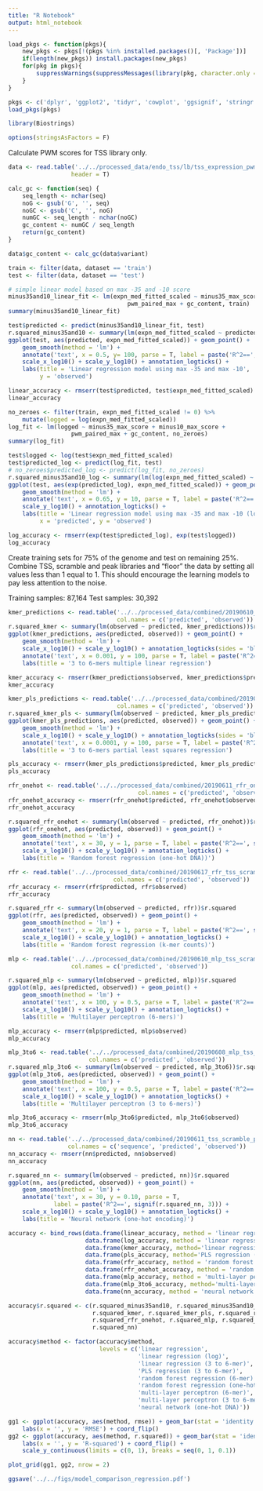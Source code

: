 ```yaml
---
title: "R Notebook"
output: html_notebook
---
```


```r
load_pkgs <- function(pkgs){
    new_pkgs <- pkgs[!(pkgs %in% installed.packages()[, 'Package'])]
    if(length(new_pkgs)) install.packages(new_pkgs)
    for(pkg in pkgs){
        suppressWarnings(suppressMessages(library(pkg, character.only = T)))
    }
}

pkgs <- c('dplyr', 'ggplot2', 'tidyr', 'cowplot', 'ggsignif', 'stringr', 'pracma')
load_pkgs(pkgs)

library(Biostrings)

options(stringsAsFactors = F)
```

Calculate PWM scores for TSS library only.

```r
data <- read.table('../../processed_data/endo_tss/lb/tss_expression_pwm_info.txt',
                  header = T)

calc_gc <- function(seq) {
    seq_length <- nchar(seq)
    noG <- gsub('G', '', seq)
    noGC <- gsub('C', '', noG)
    numGC <- seq_length - nchar(noGC)
    gc_content <- numGC / seq_length
    return(gc_content)
}

data$gc_content <- calc_gc(data$variant)

train <- filter(data, dataset == 'train')
test <- filter(data, dataset == 'test')

# simple linear model based on max -35 and -10 score
minus35and10_linear_fit <- lm(expn_med_fitted_scaled ~ minus35_max_score + minus10_max_score + 
                                  pwm_paired_max + gc_content, train)
summary(minus35and10_linear_fit)
```


```r
test$predicted <- predict(minus35and10_linear_fit, test)
r.squared_minus35and10 <- summary(lm(expn_med_fitted_scaled ~ predicted, test))$r.squared
ggplot(test, aes(predicted, expn_med_fitted_scaled)) + geom_point() + 
    geom_smooth(method = 'lm') + 
    annotate('text', x = 0.5, y= 100, parse = T, label = paste('R^2==', signif(r.squared_minus35and10, 3))) +
    scale_x_log10() + scale_y_log10() + annotation_logticks() +
    labs(title = 'Linear regression model using max -35 and max -10',
         y = 'observed')
```

```r
linear_accuracy <- rmserr(test$predicted, test$expn_med_fitted_scaled)
linear_accuracy
```

```r
no_zeroes <- filter(train, expn_med_fitted_scaled != 0) %>% 
    mutate(logged = log(expn_med_fitted_scaled))
log_fit <- lm(logged ~ minus35_max_score + minus10_max_score +
                  pwm_paired_max + gc_content, no_zeroes)
summary(log_fit)
```

```r
test$logged <- log(test$expn_med_fitted_scaled)
test$predicted_log <- predict(log_fit, test)
# no_zeroes$predicted_log <- predict(log_fit, no_zeroes)
r.squared_minus35and10_log <- summary(lm(log(expn_med_fitted_scaled) ~ predicted_log, test))$r.squared
ggplot(test, aes(exp(predicted_log), expn_med_fitted_scaled)) + geom_point() + 
    geom_smooth(method = 'lm') + 
    annotate('text', x = 0.65, y = 10, parse = T, label = paste('R^2==', signif(r.squared_minus35and10_log, 3))) +
    scale_y_log10() + annotation_logticks() +
    labs(title = 'Linear regression model using max -35 and max -10 (log-transformed)',
         x = 'predicted', y = 'observed')
```

```r
log_accuracy <- rmserr(exp(test$predicted_log), exp(test$logged))
log_accuracy
```


Create training sets for 75% of the genome and test on remaining 25%. Combine TSS,
scramble and peak libraries and "floor" the data by setting all values less than 1 equal to 1.
This should encourage the learning models to pay less attention to the noise.

Training samples: 87,164
Test samples: 30,392

```r
kmer_predictions <- read.table('../../processed_data/combined/20190610_kmer_linear_predictions.txt',
                               col.names = c('predicted', 'observed'))
r.squared_kmer <- summary(lm(observed ~ predicted, kmer_predictions))$r.squared
ggplot(kmer_predictions, aes(predicted, observed)) + geom_point() +
    geom_smooth(method = 'lm') +
    scale_x_log10() + scale_y_log10() + annotation_logticks(sides = 'bl') +
    annotate('text', x = 0.001, y = 100, parse = T, label = paste('R^2==', signif(r.squared_kmer, 3))) +
    labs(title = '3 to 6-mers multiple linear regression')
```

```r
kmer_accuracy <- rmserr(kmer_predictions$observed, kmer_predictions$predicted)
kmer_accuracy
```

```r
kmer_pls_predictions <- read.table('../../processed_data/combined/20190610_kmer_pls_predictions.txt',
                               col.names = c('predicted', 'observed'))
r.squared_kmer_pls <- summary(lm(observed ~ predicted, kmer_pls_predictions))$r.squared
ggplot(kmer_pls_predictions, aes(predicted, observed)) + geom_point() +
    geom_smooth(method = 'lm') +
    scale_x_log10() + scale_y_log10() + annotation_logticks(sides = 'bl') +
    annotate('text', x = 0.0001, y = 100, parse = T, label = paste('R^2==', signif(r.squared_kmer_pls, 3))) +
    labs(title = '3 to 6-mers partial least squares regression')
```

```r
pls_accuracy <- rmserr(kmer_pls_predictions$predicted, kmer_pls_predictions$observed)
pls_accuracy
```

```r
rfr_onehot <- read.table('../../processed_data/combined/20190611_rfr_onehot_tss_scramble_peak_floored_predictions.txt',
                                     col.names = c('predicted', 'observed'))
rfr_onehot_accuracy <- rmserr(rfr_onehot$predicted, rfr_onehot$observed)
rfr_onehot_accuracy
```

```r
r.squared_rfr_onehot <- summary(lm(observed ~ predicted, rfr_onehot))$r.squared
ggplot(rfr_onehot, aes(predicted, observed)) + geom_point() +
    geom_smooth(method = 'lm') + 
    annotate('text', x = 30, y = 1, parse = T, label = paste('R^2==', signif(r.squared_rfr_onehot, 3))) +
    scale_x_log10() + scale_y_log10() + annotation_logticks() +
    labs(title = 'Random forest regression (one-hot DNA))')
```

```r
rfr <- read.table('../../processed_data/combined/20190617_rfr_tss_scramble_peak_floored_predictions.txt',
                              col.names = c('predicted', 'observed'))
rfr_accuracy <- rmserr(rfr$predicted, rfr$observed)
rfr_accuracy
```

```r
r.squared_rfr <- summary(lm(observed ~ predicted, rfr))$r.squared
ggplot(rfr, aes(predicted, observed)) + geom_point() +
    geom_smooth(method = 'lm') + 
    annotate('text', x = 20, y = 1, parse = T, label = paste('R^2==', signif(r.squared_rfr, 3))) +
    scale_x_log10() + scale_y_log10() + annotation_logticks() +
    labs(title = 'Random forest regression (k-mer counts)')
```

```r
mlp <- read.table('../../processed_data/combined/20190610_mlp_tss_scramble_peak_predictions.txt',
                  col.names = c('predicted', 'observed'))

r.squared_mlp <- summary(lm(observed ~ predicted, mlp))$r.squared
ggplot(mlp, aes(predicted, observed)) + geom_point() +
    geom_smooth(method = 'lm') + 
    annotate('text', x = 100, y = 0.5, parse = T, label = paste('R^2==', signif(r.squared_mlp, 3))) +
    scale_x_log10() + scale_y_log10() + annotation_logticks() +
    labs(title = 'Multilayer perceptron (6-mers)')
```

```r
mlp_accuracy <- rmserr(mlp$predicted, mlp$observed)
mlp_accuracy
```

```r
mlp_3to6 <- read.table('../../processed_data/combined/20190608_mlp_tss_3to6mer_scramble_peak_predictions.txt',
                       col.names = c('predicted', 'observed'))
r.squared_mlp_3to6 <- summary(lm(observed ~ predicted, mlp_3to6))$r.squared
ggplot(mlp_3to6, aes(predicted, observed)) + geom_point() +
    geom_smooth(method = 'lm') + 
    annotate('text', x = 100, y = 0.5, parse = T, label = paste('R^2==', signif(r.squared_mlp_3to6, 3))) +
    scale_x_log10() + scale_y_log10() + annotation_logticks() +
    labs(title = 'Multilayer perceptron (3 to 6-mers)')
```

```r
mlp_3to6_accuracy <- rmserr(mlp_3to6$predicted, mlp_3to6$observed)
mlp_3to6_accuracy
```

```r
nn <- read.table('../../processed_data/combined/20190611_tss_scramble_peak_regression_hyperparam_tuned_predictions.txt',
                 col.names = c('sequence', 'predicted', 'observed'))
nn_accuracy <- rmserr(nn$predicted, nn$observed)
nn_accuracy
```

```r
r.squared_nn <- summary(lm(observed ~ predicted, nn))$r.squared
ggplot(nn, aes(predicted, observed)) + geom_point() +
    geom_smooth(method = 'lm') + 
    annotate('text', x = 30, y = 0.10, parse = T, 
             label = paste('R^2==', signif(r.squared_nn, 3))) +
    scale_x_log10() + scale_y_log10() + annotation_logticks() +
    labs(title = 'Neural network (one-hot encoding)')
```


```r
accuracy <- bind_rows(data.frame(linear_accuracy, method = 'linear regression'),
                      data.frame(log_accuracy, method = 'linear regression (log)'),
                      data.frame(kmer_accuracy, method='linear regression (3 to 6-mer)'),
                      data.frame(pls_accuracy, method='PLS regression (3 to 6-mer)'),
                      data.frame(rfr_accuracy, method = 'random forest regression (6-mer)'),
                      data.frame(rfr_onehot_accuracy, method = 'random forest regression (one-hot DNA)'),
                      data.frame(mlp_accuracy, method = 'multi-layer perceptron (6-mer)'),
                      data.frame(mlp_3to6_accuracy, method='multi-layer perceptron (3 to 6-mer)'),
                      data.frame(nn_accuracy, method = 'neural network (one-hot DNA)'))

accuracy$r.squared <- c(r.squared_minus35and10, r.squared_minus35and10_log,
                        r.squared_kmer, r.squared_kmer_pls, r.squared_rfr,
                        r.squared_rfr_onehot, r.squared_mlp, r.squared_mlp_3to6, 
                        r.squared_nn)

accuracy$method <- factor(accuracy$method,
                          levels = c('linear regression',
                                     'linear regression (log)',
                                     'linear regression (3 to 6-mer)',
                                     'PLS regression (3 to 6-mer)',
                                     'random forest regression (6-mer)',
                                     'random forest regression (one-hot DNA)',
                                     'multi-layer perceptron (6-mer)',
                                     'multi-layer perceptron (3 to 6-mer)',
                                     'neural network (one-hot DNA)'))
```

```r
gg1 <- ggplot(accuracy, aes(method, rmse)) + geom_bar(stat = 'identity') +
    labs(x = '', y = 'RMSE') + coord_flip() 
gg2 <- ggplot(accuracy, aes(method, r.squared)) + geom_bar(stat = 'identity') +
    labs(x = '', y = 'R-squared') + coord_flip() +
    scale_y_continuous(limits = c(0, 1), breaks = seq(0, 1, 0.1))

plot_grid(gg1, gg2, nrow = 2)
```


```r
ggsave('../../figs/model_comparison_regression.pdf')
```

